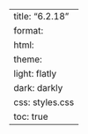 ---
title: "6.2.18"
format:
    html:
        theme:
            light: flatly
            dark: darkly
        css: styles.css
        toc: true
---
